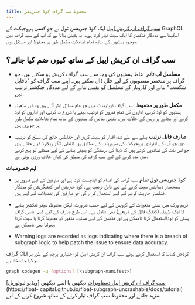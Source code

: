 ```yaml
---
title: محفوظ سب گراف کوڈ جنریٹر
---
```


[سب گراف ان کریش ایبل](https://float-capital.github.io/float-subgraph-uncrashable/) ایک کوڈ جنریشن ٹول ہے جو کسی پروجیکٹ کے GraphQL اسکیما سے مددگار فنکشنز کا ایک سیٹ تیار کرتا ہے۔. یہ یقینی بناتا ہے کہ آپ کے سب گراف میں موجود ہستیوں کے ساتھ تمام تعاملات مکمل طور پر محفوظ اور مستقل ہوں.

## سب گراف ان کریش ایبل کے ساتھ کیوں ضم کیا جائے؟

- **مسلسل اپ ٹائم**۔ غلط ہستیوں کی وجہ سے سب گراف کریش ہو سکتے ہیں، جو گراف پر منحصر منصوبوں کے لیے خلل ڈال سکتے ہیں۔ اپنے سب گراف کو "ناقابل شکست" بنانے اور کاروبار کے تسلسل کو یقینی بنانے کے لیے مددگار فنکشنز ترتیب دیں.

- **مکمل طور پر محفوظ**۔ سب گراف ڈیولپمنٹ میں جو عام مسائل نظر آتے ہیں وہ غیر متعینہ ہستیوں کو لوڈ کرنے، اداروں کی تمام قدروں کو ترتیب دینے یا شروع نہ کرنے، اور اداروں کو لوڈ کرنے اور بچانے پر ریس کے حالات ہیں۔ یقینی بنائیں کہ ہستیوں کے ساتھ تمام تعاملات مکمل طور پر جوہری ہیں.

- **صارف قابل ترتیب** پہلے سے طے شدہ اقدار کو سیٹ کریں اور حفاظتی جانچ کی سطح کو ترتیب دیں جو آپ کے انفرادی پروجیکٹ کی ضروریات کے مطابق ہو۔ انتباہی لاگز ریکارڈ کیے جاتے ہیں جو اس بات کی نشاندہی کرتے ہیں کہ ڈیٹا کی درستگی کو یقینی بنانے کے لیے مسئلے کو پیچ کرنے میں مدد کرنے کے لیے سب گراف کی منطق کی کہاں خلاف ورزی ہوئی ہے.

**اہم خصوصیات**

- کوڈ جنریشن ٹول **تمام** سب گراف کی اقسام کو ایڈجسٹ کرتا ہے اور صارفین کے لیے قدروں پر سمجھدار ڈیفالٹس سیٹ کرنے کے لیے قابل ترتیب ہے۔ کوڈ جنریشن اس کنفیگریشن کو مددگار فنکشنز جنریٹ کرنے کے لیے استعمال کرے گی جو صارفین کی تفصیلات کے لیے ہیں.

- فریم ورک میں ہستی متغیرات کے گروپس کے لیے حسب ضرورت، لیکن محفوظ، سیٹر فنکشنز بنانے کا ایک طریقہ (کنفگ فائل کے ذریعے) بھی شامل ہے۔ اس طرح صارف کے لیے کسی باسی گراف ہستی کو لوڈ/استعمال کرنا ناممکن ہے اور فنکشن کے لیے مطلوبہ متغیر کو محفوظ کرنا یا سیٹ کرنا بھولنا بھی ناممکن ہے.

- Warning logs are recorded as logs indicating where there is a breach of subgraph logic to help patch the issue to ensure data accuracy.

گراف CLI کوڈجن کمانڈ کا استعمال کرتے ہوئے سب گراف ان کریش ایبل کو اختیاری پرچم کے طور پر چلایا جا سکتا ہے.

```sh
graph codegen -u [options] [<subgraph-manifest>]
```

[سب گراف ان کریش ایبل دستاویزات](https://float-capital.github.io/float-subgraph-uncrashable/docs/) دیکھیں یا اسے دیکھیں [ویڈیو ٹیوٹوریل](https://float- capital.github.io/float-subgraph-uncrashable/docs/tutorial) مزید جاننے اور محفوظ سب گراف تیار کرنے کے ساتھ شروع کرنے کے لیے.
